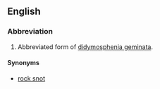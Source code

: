 ==English==

===Abbreviation===
{{head|en|abbreviation}}

# Abbreviated form of [[didymosphenia geminata]].

====Synonyms====
* [[rock snot]]